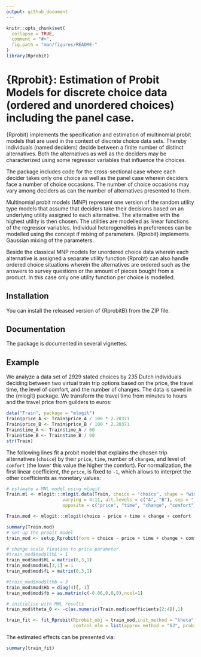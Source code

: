 ```yaml
---
output: github_document
---
```


<!-- README.md is generated from README.Rmd. Please edit that file -->

```r
knitr::opts_chunk$set(
  collapse = TRUE,
  comment = "#>",
  fig.path = "man/figures/README-"
)
library(Rprobit)
```

# {Rprobit}: Estimation of Probit Models for discrete choice data (ordered and unordered choices) including the panel case. 

<!-- badges: start -->
<!-- badges: end -->

{Rprobit} implements the specification and estimation of multinomial probit models that are used in the context of discrete choice data sets. Thereby individuals (named deciders) decide between a finite number of distinct alternatives. Both the alternatives as well as the deciders may be characterized using some regressor variables that influence the choices. 

The package includes code for the cross-sectional case where each decider takes only one choice as well as the panel case wherein deciders face a number of choice occasions. The number of choice occasions may vary among deciders as can the number of alternatives presented to them. 

Multinomial probit models (MNP) represent one version of the random utility type models that assume that deciders take their decisions based on an underlying utility assigned to each alternative. The alternative with the highest utility is then chosen. The utilities are modelled as linear functions of the regressor variables. Individual heterogeneities in preferences can be modelled using the concept if mixing of parameters. {Rprobit} implements Gaussian mixing of the parameters. 

Beside the classical MNP models for unordered choice data wherein each alternative is assigned a separate utility function {Rprobt} can also handle ordered choice situations wherein the alternatives are ordered such as the answers to survey questions or the amount of pieces bought from a product. In this case only one utility function per choice is modelled. 

## Installation

You can install the released version of {RprobitB} from the ZIP file. 

## Documentation

The package is documented in several vignettes.

## Example

We analyze a data set of 2929 stated choices by 235 Dutch individuals deciding between two virtual train trip options based on the price, the travel time, the level of comfort, and the number of changes. The data is saved in the {mlogit} package. We transform the travel time from minutes to hours and the travel price from guilders to euros:

```r
data("Train", package = "mlogit")
Train$price_A <- Train$price_A / 100 * 2.20371
Train$price_B <- Train$price_B / 100 * 2.20371
Train$time_A <- Train$time_A / 60
Train$time_B <- Train$time_B / 60
str(Train)
```

The following lines fit a probit model that explains the chosen trip alternatives (`choice`) by their `price`, `time`, number of `change`s, and level of `comfort` (the lower this value the higher the comfort). For normalization, the first linear coefficient, the `price`, is fixed to `-1`, which allows to interpret the other coefficients as monetary values:

```r
# estimate a MNL model using mlogit
Train.ml <- mlogit:::mlogit.data(Train, choice = "choice", shape = "wide",
                     varying = 4:11, alt.levels = c("A", "B"), sep = "_",
                     opposite = c("price", "time", "change", "comfort"))

Train.mod <- mlogit:::mlogit(choice ~ price + time + change + comfort | 0, Train.ml, reflevel = "A", R=500)

summary(Train.mod)
# set up the probit model
train_mod <- setup_Rprobit(form = choice ~ price + time + change + comfort | 0 ,  data_raw = Train,  ids = c("id"))

# change scale fixation to price parameter. 
#train_mod$mod$lthL = 1
train_mod$mod$HL = matrix(0,3,1)
train_mod$mod$HL[3,1] = 1
train_mod$mod$fL = matrix(0,3,1)

#train_mod$mod$lthb = 3
train_mod$mod$Hb = diag(4)[,-1]
train_mod$mod$fb = as.matrix(c(-0.06,0,0,0),ncol=1)

# initialise with MNL results
train_mod$theta_0 <- -c(as.numeric(Train.mod$coefficients[2:4]),1)

train_fit <- fit_Rprobit(Rprobit_obj = train_mod,init_method = "theta", 
                         control_nlm = list(approx_method = "SJ", probit = FALSE, hess = 0))
```

The estimated effects can be presented via:

```r
summary(train_fit)
```
